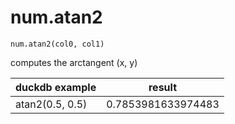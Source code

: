 # num.atan2 { #duckops.num.atan2 }

`num.atan2(col0, col1)`

computes the arctangent (x, y)

| duckdb example | result |
| -------------- | ------ |
| atan2(0.5, 0.5) | 0.7853981633974483 |
